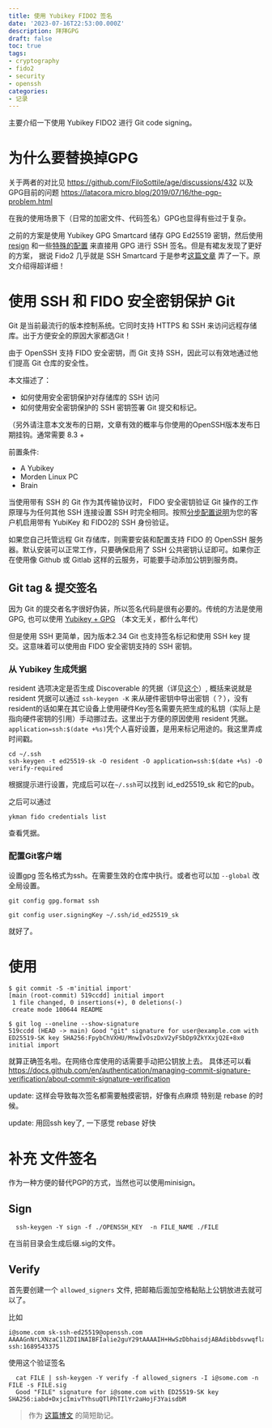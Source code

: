 ```yaml
---
title: 使用 Yubikey FIDO2 签名
date: '2023-07-16T22:53:00.000Z'
description: 拜拜GPG
draft: false
toc: true
tags:
- cryptography
- fido2
- security
- openssh
categories:
- 记录
---
```


主要介绍一下使用 Yubikey FIDO2 进行 Git code signing。

# 为什么要替换掉GPG

关于两者的对比见 https://github.com/FiloSottile/age/discussions/432
以及GPG目前的问题 https://latacora.micro.blog/2019/07/16/the-pgp-problem.html

在我的使用场景下（日常的加密文件、代码签名）GPG也显得有些过于复杂。

之前的方案是使用 Yubikey GPG Smartcard 储存 GPG Ed25519 密钥，然后使用 [resign](https://github.com/NickCao/resign) 和一些[特殊的配置](https://github.com/oluceps/nixos-config/commit/e995efe90c34031c1a9135fe23d8a80dacec287b) 来直接用 GPG 进行 SSH 签名。但是有裙友发现了更好的方案， 据说 Fido2 几乎就是 SSH Smartcard 于是参考[这篇文章](https://developers.yubico.com/SSH/Securing_SSH_with_FIDO2.html) 弄了一下。原文介绍得超详细！

# 使用 SSH 和 FIDO 安全密钥保护 Git

Git 是当前最流行的版本控制系统。它同时支持 HTTPS 和 SSH 来访问远程存储库。出于方便安全的原因大家都选Git！

由于 OpenSSH 支持 FIDO 安全密钥，而 Git 支持 SSH，因此可以有效地通过他们提高 Git 仓库的安全性。

本文描述了：

- 如何使用安全密钥保护对存储库的 SSH 访问
- 如何使用安全密钥保护的 SSH 密钥签署 Git 提交和标记。

（另外请注意本文发布的日期，文章有效的概率与你使用的OpenSSH版本发布日期挂钩。通常需要 8.3 +

前置条件:

- A Yubikey
- Morden Linux PC
- Brain

当使用带有 SSH 的 Git 作为其传输协议时， FIDO 安全密钥验证 Git 操作的工作原理与为任何其他 SSH 连接设置 SSH 时完全相同。按照[分步配置说明](https://developers.yubico.com/SSH/Securing_SSH_with_FIDO2.html)为您的客户机启用带有 YubiKey 和 FIDO2的 SSH 身份验证。

如果您自己托管远程 Git 存储库，则需要安装和配置支持 FIDO 的 OpenSSH 服务器。默认安装可以正常工作，只要确保启用了 SSH 公共密钥认证即可。如果你正在使用像 Github 或 Gitlab 这样的云服务，可能要手动添加公钥到服务商。

## Git tag & 提交签名

因为 Git 的提交者名字很好伪装，所以签名代码是很有必要的。传统的方法是使用GPG, 也可以使用 [Yubikey + GPG](https://developers.yubico.com/PGP/Git_signing.html) （本文无关，都什么年代）

但是使用 SSH 更简单，因为版本2.34 Git 也支持签名标记和使用 SSH key 提交。这意味着可以使用由 FIDO 安全密钥支持的 SSH 密钥。

### 从 Yubikey 生成凭据

resident 选项决定是否生成 Discoverable 的凭据（详见[这个](https://developers.yubico.com/SSH/Securing_SSH_with_FIDO2.html)）, 概括来说就是 resident 凭据可以通过 `ssh-keygen -K` 来从硬件密钥中导出密钥（？），没有resident的话如果在其它设备上使用硬件Key签名需要先把生成的私钥（实际上是指向硬件密钥的引用）手动挪过去。这里出于方便的原因使用 resident 凭据。`application=ssh:$(date +%s)`凭个人喜好设置，是用来标记用途的。我这里弄成时间戳。

```
cd ~/.ssh
ssh-keygen -t ed25519-sk -O resident -O application=ssh:$(date +%s) -O verify-required
```

根据提示进行设置，完成后可以在`~/.ssh`可以找到 id_ed25519_sk 和它的pub。

之后可以通过

```
ykman fido credentials list
```

查看凭据。

### 配置Git客户端

设置gpg 签名格式为ssh。在需要生效的仓库中执行。或者也可以加 `--global` 改全局设置。

```
git config gpg.format ssh
```

```
git config user.signingKey ~/.ssh/id_ed25519_sk
```

就好了。

# 使用

```
$ git commit -S -m'initial import'
[main (root-commit) 519ccdd] initial import
 1 file changed, 0 insertions(+), 0 deletions(-)
 create mode 100644 README
```

```
$ git log --oneline --show-signature
519ccdd (HEAD -> main) Good "git" signature for user@example.com with ED25519-SK key SHA256:FpybChVXHU/MnwIvOszDxV2yFSbDp9ZkYXxjQ2E+8x0
initial import
```

就算正确签名啦。在网络仓库使用的话需要手动把公钥放上去。
具体还可以看 https://docs.github.com/en/authentication/managing-commit-signature-verification/about-commit-signature-verification

update: 这样会导致每次签名都需要触摸密钥，好像有点麻烦 特别是 rebase 的时候。

update: 用回ssh key了, 一下感觉 rebase 好快

# 补充 文件签名

作为一种方便的替代PGP的方式，当然也可以使用minisign。

## Sign

```console
  ssh-keygen -Y sign -f ./OPENSSH_KEY  -n FILE_NAME ./FILE
```

在当前目录会生成后缀.sig的文件。

## Verify

首先要创建一个 `allowed_signers` 文件, 把邮箱后面加空格黏贴上公钥放进去就可以了。

比如

```
i@some.com sk-ssh-ed25519@openssh.com AAAAGnNrLXNzaC1lZDI1NAIBFIalie2guY29tAAAAIH+HwSzDbhaisdjABAdibbdsvwqfla4GY6EuD1yGuNkX6QAAAaifAIfalAALjg5NTQzMzc1 ssh:1689543375
```

使用这个验证签名

```console
  cat FILE | ssh-keygen -Y verify -f allowed_signers -I i@some.com -n FILE -s FILE.sig
  Good "FILE" signature for i@some.com with ED25519-SK key SHA256:iabd+DxjcImivTYhsuQTlPhTIlYr2aHojF3YaisdbM
```

> 作为 [这篇博文](https://www.agwa.name/blog/post/ssh_signatures) 的简短助记。
